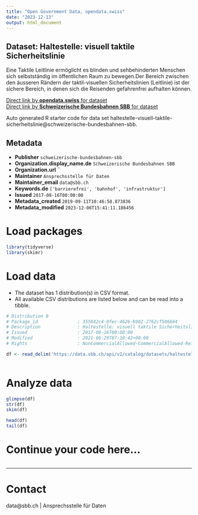 ```yaml
---
title: "Open Government Data, opendata.swiss"
date: "2023-12-13"
output: html_document
---
```


## Dataset: Haltestelle: visuell taktile Sicherheitslinie

Eine Taktile Leitlinie ermöglicht es blinden und sehbehinderten Menschen sich selbstständig im öffentlichen Raum zu bewegen.Der Bereich zwischen den äusseren Rändern der taktil-visuellen Sicherheitslinien (Leitlinie) ist der sichere Bereich, in denen sich die Reisenden gefahrenfrei aufhalten können.

[Direct link by **opendata.swiss** for dataset](https://opendata.swiss/de/dataset/haltestelle-visuell-taktile-sicherheitslinie1)<br>
[Direct link by **Schweizerische Bundesbahnen SBB** for dataset](https://data.sbb.ch/explore/dataset/haltestelle-visuell-taktile-sicherheitslinie/)

Auto generated R starter code for data set haltestelle-visuell-taktile-sicherheitslinie@schweizerische-bundesbahnen-sbb.

## Metadata

- **Publisher** `schweizerische-bundesbahnen-sbb`
- **Organization.display_name.de** `Schweizerische Bundesbahnen SBB`
- **Organization.url** ``
- **Maintainer** `Ansprechsstelle für Daten`
- **Maintainer_email** `data@sbb.ch`
- **Keywords.de** `['barrierefrei', 'bahnhof', 'infrastruktur']`
- **Issued** `2017-08-16T00:00:00`
- **Metadata_created** `2019-09-11T10:46:58.873836`
- **Metadata_modified** `2023-12-06T15:41:11.186456`


# Load packages

```r

library(tidyverse)
library(skimr)

```

# Load data

-   The dataset has 1 distribution(s) in CSV format.
-   All available CSV distributions are listed below and can be read into a tibble.

```r

# Distribution 0
# Package_id               : 355642c4-8fec-4626-b902-2762cf506664
# Description              : Haltestelle: visuell taktile Sicherheitslinie (csv)
# Issued                   : 2017-08-16T00:00:00
# Modified                 : 2021-06-29T07:10:42+00:00
# Rights                   : NonCommercialAllowed-CommercialAllowed-ReferenceRequired

df <- read_delim('https://data.sbb.ch/api/v2/catalog/datasets/haltestelle-visuell-taktile-sicherheitslinie/exports/csv')



```

# Analyze data

```r

glimpse(df)
str(df)
skim(df)

head(df)
tail(df)

```

# Continue your code here...

```r

```

------------------------------------------------------------------------

# Contact

data@sbb.ch | Ansprechsstelle für Daten
